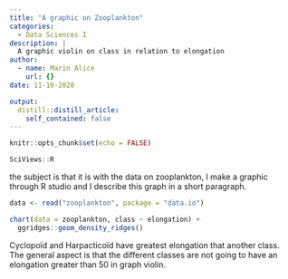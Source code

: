 ```yaml
---
title: "A graphic on Zooplankton"
categories:
  - Data Sciences I 
description: |
  A graphic violin on class in relation to elongation
author:
  - name: Marin Alice
    url: {}
date: 11-10-2020

output:
  distill::distill_article:
    self_contained: false
---
```


```r
knitr::opts_chunk$set(echo = FALSE)
```

```r
SciViews::R 
```

the subject is that it is with the data on zooplankton, I make a graphic through R studio and I describe this graph in a short paragraph.

```r
data <- read("zooplankton", package = "data.io")
```

```r
chart(data = zooplankton, class ~ elongation) +
  ggridges::geom_density_ridges()
```
Cyclopoïd and Harpacticoïd have greatest elongation that another class.
The general aspect is that the different classes are not going to have an elongation greater than 50 in graph violin.




